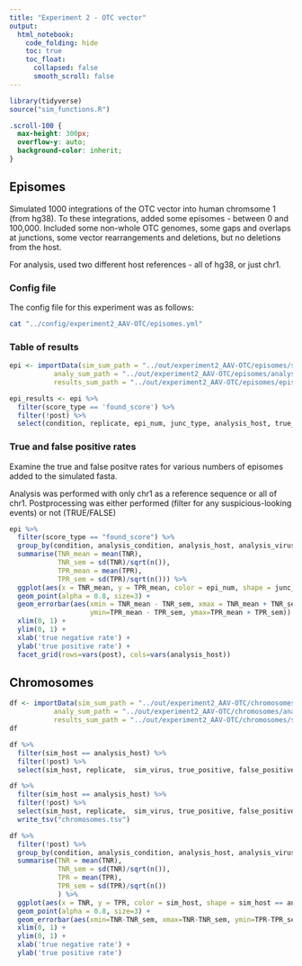 ```yaml
---
title: "Experiment 2 - OTC vector"
output:
  html_notebook:
    code_folding: hide
    toc: true
    toc_float:
      collapsed: false
      smooth_scroll: false
---
```



```r
library(tidyverse)
source("sim_functions.R")
```

```css
.scroll-100 {
  max-height: 300px;
  overflow-y: auto;
  background-color: inherit;
}
```

## Episomes

Simulated 1000 integrations of the OTC vector into human chromsome 1 (from hg38).  To these integrations, added some episomes - between 0 and 100,000.  Included some non-whole OTC genomes, some gaps and overlaps at junctions, some vector rearrangements and deletions, but no deletions from the host.  

For analysis, used two different host references - all of hg38, or just chr1.  

### Config file

The config file for this experiment was as follows:
```bash
cat "../config/experiment2_AAV-OTC/episomes.yml"
```

### Table of results

```r
epi <- importData(sim_sum_path = "../out/experiment2_AAV-OTC/episomes/simulation_summary.tsv",
           analy_sum_path = "../out/experiment2_AAV-OTC/episomes/analysis_conditions.tsv",
           results_sum_path = "../out/experiment2_AAV-OTC/episomes/episomes.scored_reads_summary.tsv")

epi_results <- epi %>% 
  filter(score_type == 'found_score') %>% 
  filter(!post) %>% 
  select(condition, replicate, epi_num, junc_type, analysis_host, true_positive, true_negative, false_positive, false_negative)

```

### True and false positive rates

Examine the true and false positve rates for various numbers of episomes added to the simulated fasta.  

Analysis was performed with only chr1 as a reference sequence or all of chr1.  Postprocessing was either performed (filter for any suspicious-looking events) or not (TRUE/FALSE)

```r
epi %>% 
  filter(score_type == "found_score") %>% 
  group_by(condition, analysis_condition, analysis_host, analysis_virus, sim_host, post, epi_num, score_type, junc_type) %>% 
  summarise(TNR_mean = mean(TNR),
            TNR_sem = sd(TNR)/sqrt(n()),
            TPR_mean = mean(TPR),
            TPR_sem = sd(TPR)/sqrt(n())) %>% 
  ggplot(aes(x = TNR_mean, y = TPR_mean, color = epi_num, shape = junc_type)) +
  geom_point(alpha = 0.8, size=3) +
  geom_errorbar(aes(xmin = TNR_mean - TNR_sem, xmax = TNR_mean + TNR_sem,
                    ymin=TPR_mean - TPR_sem, ymax=TPR_mean + TPR_sem)) + 
  xlim(0, 1) +
  ylim(0, 1) +
  xlab('true negative rate') +
  ylab('true positive rate') +
  facet_grid(rows=vars(post), cols=vars(analysis_host))
```


## Chromosomes
 
```r
df <- importData(sim_sum_path = "../out/experiment2_AAV-OTC/chromosomes/simulation_summary.tsv",
           analy_sum_path = "../out/experiment2_AAV-OTC/chromosomes/analysis_conditions.tsv",
           results_sum_path = "../out/experiment2_AAV-OTC/chromosomes/scored_reads_summary.tsv")
df

```

```r
df %>% 
  filter(sim_host == analysis_host) %>% 
  filter(!post) %>% 
  select(sim_host, replicate,  sim_virus, true_positive, false_positive, true_negative, false_negative)

df %>% 
  filter(sim_host == analysis_host) %>% 
  filter(!post) %>% 
  select(sim_host, replicate,  sim_virus, true_positive, false_positive, true_negative, false_negative) %>% 
  write_tsv("chromosomes.tsv")
```



```r
df %>% 
  filter(!post) %>% 
  group_by(condition, analysis_condition, analysis_host, analysis_virus, sim_host) %>% 
  summarise(TNR = mean(TNR),
            TNR_sem = sd(TNR)/sqrt(n()),
            TPR = mean(TPR),
            TPR_sem = sd(TPR)/sqrt(n())
            ) %>% 
  ggplot(aes(x = TNR, y = TPR, color = sim_host, shape = sim_host == analysis_host)) + 
  geom_point(alpha = 0.8, size=3) +
  geom_errorbar(aes(xmin=TNR-TNR_sem, xmax=TNR-TNR_sem, ymin=TPR-TPR_sem, ymax=TPR-TPR_sem)) +
  xlim(0, 1) +
  ylim(0, 1) +
  xlab('true negative rate') +
  ylab('true positive rate')
```

